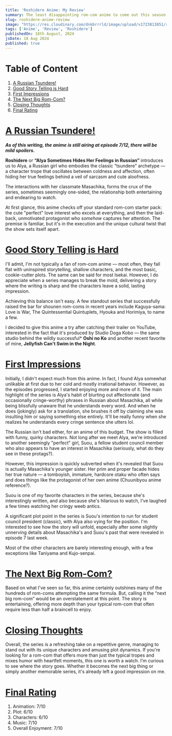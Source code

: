 ```yaml
---
title: 'Roshidere Anime: My Review'
summary: The least disappointing rom-com anime to come out this season.
slug: roshidere-anime-review
image: "https://res.cloudinary.com/dnkbrrrld/image/upload/v1723813851/roshidere-cover_s17sxj.png"
tags: ['Anime', 'Review', 'Roshidere']
publishedOn: 18th August, 2024
jsDate: 18 Aug 2024
published: true
---
```


<HeroImage
    src="https://res.cloudinary.com/dnkbrrrld/image/upload/v1723813851/roshidere-cover_s17sxj.png"
    alt="Hero Img"
/>

# Table of Content

1. [A Russian Tsundere!](#a-russian-tsundere)
2. [Good Story Telling is Hard](#good-story-telling-is-hard)
3. [First Impressions](#first-impressions)
4. [The Next Big Rom-Com?](#the-next-big-rom-com)
5. [Closing Thoughts](#closing-thoughts)
6. [Final Rating](#final-rating)

# [A Russian Tsundere!](#a-russian-tsundere)

**_As of this writing, the anime is still airing at episode 7/12, there will be mild spoilers._**

**Roshidere** or **“Alya Sometimes Hides Her Feelings in Russian”** introduces us to Alya, a Russian girl who embodies the classic “tsundere” archetype — a character trope that oscillates between coldness and affection, often hiding her true feelings behind a veil of sarcasm and cute aloofness.

The interactions with her classmate Masachika, forms the crux of the series, sometimes seemingly one-sided, the relationship both entertaining and endearing to watch.

At first glance, this anime checks off your standard rom-com starter pack: the cute "perfect" love interest who excels at everything, and then the laid-back, unmotivated protagonist who _somehow_ captures her attention. The premise is familiar, but it's in the execution and the unique cultural twist that the show sets itself apart.

# [Good Story Telling is Hard](#good-story-telling-is-hard)

I'll admit, I'm not typically a fan of rom-com anime — most often, they fall flat with uninspired storytelling, shallow characters, and the most basic, cookie-cutter plots. The same can be said for most Isekai. However, I do appreciate when a series manages to break the mold, delivering a story where the writing is sharp and the characters leave a solid, lasting impression.

Achieving this balance isn't easy. A few standout series that successfully raised the bar for shounen rom-coms in recent years include Kaguya-sama: Love is War, The Quintessential Quintuplets, Hyouka and Horimiya, to name a few.

I decided to give this anime a try after catching their trailer on YouTube, interested in the fact that it's produced by Studio Doga Kobo — the same studio behind the wildly successful* **Oshi no Ko** and another recent favorite of mine, **Jellyfish Can't Swim in the Night**.

# [First Impressions](#first-impressions)

<RoundedImage
    src="https://res.cloudinary.com/dnkbrrrld/image/upload/v1723813852/roshidere-1_nel2v9.png"
    alt="first-impressions"
    context="Our main protagonist: Alya"
/>

Initially, I didn't expect much from this anime. In fact, I found Alya somewhat unlikable at first due to her cold and mostly irrational behavior. However, as the episodes progressed, I started enjoying more and more of it. The main highlight of the series is Alya's habit of blurting out affectionate (and occasionally cringe-worthy) phrases in Russian about Masachika, all while being blissfully unaware that he understands every word. And when he does (jokingly) ask for a translation, she brushes it off by claiming she was insulting him or saying something else entirely. It'll be really funny when she realizes he understands every cringe sentence she utters lol.

The Russian isn't bad either, for an anime of this budget. The show is filled with funny, quirky characters. Not long after we meet Alya, we're introduced to another seemingly "perfect" girl, Suou, a fellow student council member who also appears to have an interest in Masachika (seriously, what do they see in these protags?).

<RoundedImage
    src="https://res.cloudinary.com/dnkbrrrld/image/upload/v1723828226/suou-1_vfqgn4.png"
    alt="suou-1"
    context="Best girl Suou!"
/>

However, this impression is quickly subverted when it's revealed that Suou is actually Masachika's younger sister. Her prim and proper facade hides her true nature — a tomboyish, immature, hardcore otaku who often says and does things like the protagonist of her own anime (Chuunibyou anime reference?).

Suou is one of my favorite characters in the series, because she's interestingly written, and also because she's hilarious to watch, I've laughed a few times watching her cringy weeb antics.

A significant plot point in the series is Suou's intention to run for student council president (classic), with Alya also vying for the position. I'm interested to see how the story will unfold, especially after some slightly unnerving details about Masachika's and Suou's past that were revealed in episode 7 last week.

Most of the other characters are barely interesting enough, with a few exceptions like Taniyama and Kujo-senpai.

<RoundedImage
    src="https://res.cloudinary.com/dnkbrrrld/image/upload/v1723828225/suou-2_dyroj2.png"
    alt="suou-2" context="What a weeb"
/>

# [The Next Big Rom-Com?](#the-next-big-rom-com)

Based on what I've seen so far, this anime certainly outshines many of the hundreds of rom-coms attempting the same formula. But, calling it the “next big rom-com” would be an overstatement at this point. The story is entertaining, offering more depth than your typical rom-com that often require less than half a braincell to enjoy.

# [Closing Thoughts](#closing-thoughts)

Overall, the series is a refreshing take on a repetitive genre, managing to stand out with its unique characters and amusing plot dynamics. If you're looking for a rom-com that offers more than just the typical tropes and mixes humor with heartfelt moments, this one is worth a watch. I'm curious to see where the story goes. Whether it becomes the next big thing or simply another memorable series, it's already left a good impression on me.

# [Final Rating](#final-rating)

<AnimeRatingCard
    rating={0.66}
    review="A casual watch for a Saturday afternoon."
    src="https://res.cloudinary.com/dnkbrrrld/image/upload/v1723813851/roshidere-cover_s17sxj.png"
/>

1. Animation: 7/10
2. Plot: 6/10
3. Characters: 6/10
4. Music: 7/10
5. Overall Enjoyment: 7/10

<Closing />
